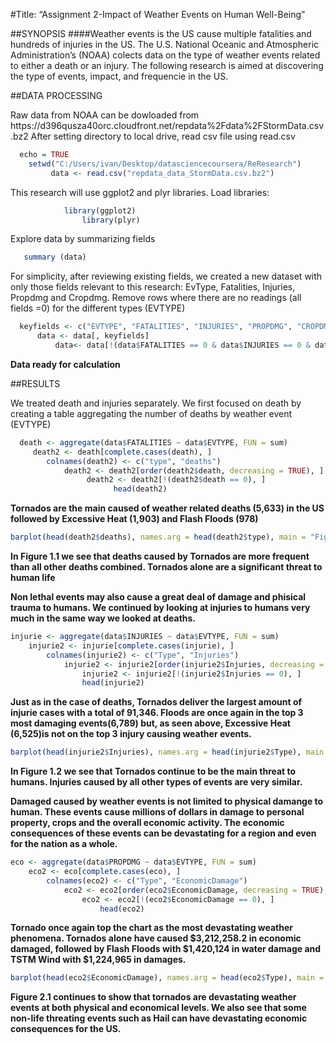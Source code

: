 
#Title: "Assignment 2-Impact of Weather Events on Human Well-Being"






##SYNOPSIS
####Weather events is the US cause multiple fatalities and hundreds of injuries in the US. The U.S. National Oceanic and Atmospheric Administration's (NOAA) colects data on the type of weather events related to either a death or an injury.  The following research is aimed at discovering the type of events, impact, and frequencie in the US.







##DATA PROCESSING

Raw data from NOAA can be dowloaded from https://d396qusza40orc.cloudfront.net/repdata%2Fdata%2FStormData.csv.bz2
After setting directory to local drive, read csv file using read.csv

```r

  echo = TRUE
    setwd("C:/Users/ivan/Desktop/datasciencecoursera/ReResearch")
         data <- read.csv("repdata_data_StormData.csv.bz2")
```
This research will use ggplot2 and plyr libraries. Load libraries:
```r
         
            library(ggplot2)
                library(plyr)
```
Explore data by summarizing fields
```r

   summary (data)
```


For simplicity, after reviewing existing fields, we created a new dataset with only those fields relevant to this research: EvType, Fatalities, Injuries, Propdmg and Cropdmg. Remove rows where there are no readings (all fields =0) for the different types (EVTYPE)

```r

  keyfields <- c("EVTYPE", "FATALITIES", "INJURIES", "PROPDMG", "CROPDMG")
      data <- data[, keyfields]
          data<- data[!(data$FATALITIES == 0 & data$INJURIES == 0 & data$PROPDMG == 0 & data$CROPDMG == 0), ]
```
**Data ready for calculation**

##RESULTS

We treated death and injuries separately.
We first focused on death by creating a table aggregating the number of deaths by weather event (EVTYPE)

```r
  death <- aggregate(data$FATALITIES ~ data$EVTYPE, FUN = sum)
     death2 <- death[complete.cases(death), ]
        colnames(death2) <- c("type", "deaths")
            death2 <- death2[order(death2$death, decreasing = TRUE), ]
                 death2 <- death2[!(death2$death == 0), ]     
                       head(death2)
``` 

**Tornados are the main caused of weather related deaths (5,633) in the US followed by Excessive Heat (1,903) and Flash Floods (978)**

```r
barplot(head(death2$deaths), names.arg = head(death2$type), main = "Figure 1.1 Deaths Distribution by Weather Events", ylab = "# of Deaths", xlab = "Type", cex.names = 0.4)
```

**In Figure 1.1 we see that deaths caused by Tornados are more frequent than all other deaths combined. Tornados alone are a significant threat to human life**



**Non lethal events may also cause a great deal of damage and phisical trauma to humans. We continued by looking at injuries to humans very much in the same way we looked at deaths.**

```r
injurie <- aggregate(data$INJURIES ~ data$EVTYPE, FUN = sum)
    injurie2 <- injurie[complete.cases(injurie), ]
        colnames(injurie2) <- c("Type", "Injuries")
            injurie2 <- injurie2[order(injurie2$Injuries, decreasing = TRUE), ]
                injurie2 <- injurie2[!(injurie2$Injuries == 0), ] 
                head(injurie2)
```

**Just as in the case of deaths, Tornados deliver the largest amount of injurie cases with a total of 91,346. Floods are once again in the top 3 most damaging events(6,789) but, as seen above, Excessive Heat (6,525)is not on the top 3 injury causing weather events.**

```r
barplot(head(injurie2$Injuries), names.arg = head(injurie2$Type), main = "Figure 1.2 Injuries Distribution by Weather Events", ylab = "# of Injuries", xlab = "Type", cex.names = 0.4)                
```                


**In Figure 1.2 we see that Tornados continue to be the main threat to humans. Injuries caused by all other types of events are very similar.**


**Damaged caused by weather events is not limited to physical damange to human. These events cause millions of dollars in damage to personal property, crops and the overall economic activity.  The economic consequences of these events can be devastating for a region and even for the nation as a whole.**


```r
eco <- aggregate(data$PROPDMG ~ data$EVTYPE, FUN = sum)
    eco2 <- eco[complete.cases(eco), ]
        colnames(eco2) <- c("Type", "EconomicDamage")
            eco2 <- eco2[order(eco2$EconomicDamage, decreasing = TRUE), ]
                eco2 <- eco2[!(eco2$EconomicDamage == 0), ]
                    head(eco2)
```

**Tornado once again top the chart as the most devastating weather phenomena. Tornados alone have caused $3,212,258.2 in economic damaged, followed by Flash Floods with $1,420,124 in water damage and TSTM Wind with $1,224,965 in damages.**

```r
barplot(head(eco2$EconomicDamage), names.arg = head(eco2$Type), main = "Figure 2.1 Economic Damage Distribution by Weather Events", ylab = "Damage", xlab = "Type", cex.names = 0.4)         
```

**Figure 2.1 continues to show that tornados are devastating weather events at both physical and economical levels.  We also see that some non-life threating events such as Hail can have devastating economic consequences for the US.**